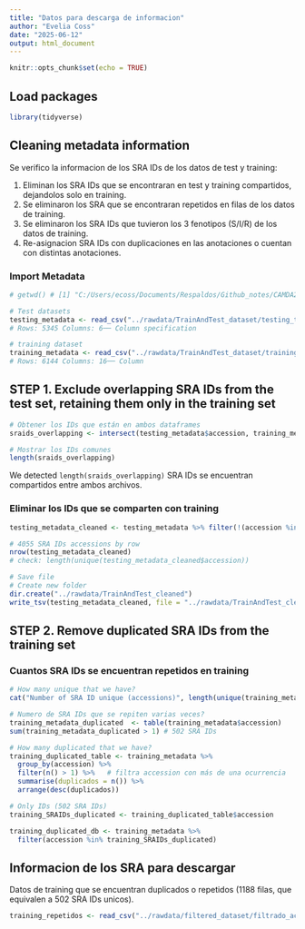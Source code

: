```yaml
---
title: "Datos para descarga de informacion"
author: "Evelia Coss"
date: "2025-06-12"
output: html_document
---
```


```r
knitr::opts_chunk$set(echo = TRUE)
```

## Load packages

```r
library(tidyverse)
```

## Cleaning metadata information

Se verifico la informacion de los SRA IDs de los datos de test y training:

1.  Eliminan los SRA IDs que se encontraran en test y training compartidos, dejandolos solo en training.
2.  Se eliminaron los SRA que se encontraran repetidos en filas de los datos de training.
3.  Se eliminaron los SRA IDs que tuvieron los 3 fenotipos (S/I/R) de los datos de training.
4.  Re-asignacion SRA IDs con duplicaciones en las anotaciones o cuentan con distintas anotaciones.

### Import Metadata

```r
# getwd() # [1] "C:/Users/ecoss/Documents/Respaldos/Github_notes/CAMDA2025_AntibioticResistance/scripts"

# Test datasets
testing_metadata <- read_csv("../rawdata/TrainAndTest_dataset/testing_template.csv")
# Rows: 5345 Columns: 6── Column specification

# training dataset
training_metadata <- read_csv("../rawdata/TrainAndTest_dataset/training_dataset.csv")
# Rows: 6144 Columns: 16── Column
```

## STEP 1. Exclude overlapping SRA IDs from the test set, retaining them only in the training set

```r
# Obtener los IDs que están en ambos dataframes
sraids_overlapping <- intersect(testing_metadata$accession, training_metadata$accession)

# Mostrar los IDs comunes
length(sraids_overlapping)
```

We detected `length(sraids_overlapping)` SRA IDs se encuentran compartidos entre ambos archivos.

### Eliminar los IDs que se comparten con training

```r
testing_metadata_cleaned <- testing_metadata %>% filter(!(accession %in% training_metadata$accession))

# 4055 SRA IDs accessions by row
nrow(testing_metadata_cleaned) 
# check: length(unique(testing_metadata_cleaned$accession))

# Save file
# Create new folder
dir.create("../rawdata/TrainAndTest_cleaned")
write_tsv(testing_metadata_cleaned, file = "../rawdata/TrainAndTest_cleaned/testing_metadata_cleaned.tsv", quote = "none")
```

## STEP 2. Remove duplicated SRA IDs from the training set

### Cuantos SRA IDs se encuentran repetidos en training

```r
# How many unique that we have?
cat("Number of SRA ID unique (accessions)", length(unique(training_metadata$accession)), sep = " ") # 5458 SRA ID uniqued

# Numero de SRA IDs que se repiten varias veces?
training_metadata_duplicated  <- table(training_metadata$accession)
sum(training_metadata_duplicated > 1) # 502 SRA IDs

# How many duplicated that we have?
training_duplicated_table <- training_metadata %>%
  group_by(accession) %>%
  filter(n() > 1) %>%   # filtra accession con más de una ocurrencia
  summarise(duplicados = n()) %>%
  arrange(desc(duplicados))

# Only IDs (502 SRA IDs)
training_SRAIDs_duplicated <- training_duplicated_table$accession
```

```r
training_duplicated_db <- training_metadata %>% 
  filter(accession %in% training_SRAIDs_duplicated)

```

## Informacion de los SRA para descargar

Datos de training que se encuentran duplicados o repetidos (1188 filas, que equivalen a 502 SRA IDs unicos).

```r
training_repetidos <- read_csv("../rawdata/filtered_dataset/filtrado_accessions_repetidos.csv")
```
